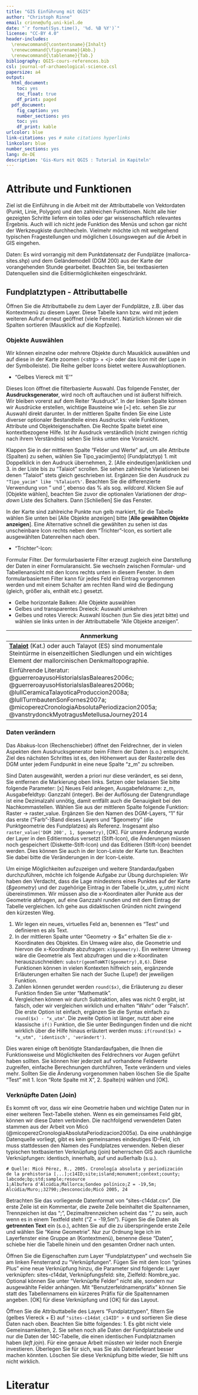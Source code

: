 ```yaml
--- 
title: "GIS Einführung mit QGIS"
author: "Christoph Rinne"
email: crinne@ufg.uni-kiel.de
date: "`r format(Sys.time(), '%d. %B %Y')`"
license: "CC-BY 4.0"
header-includes: 
  \renewcommand{\contentsname}{Inhalt} 
  \renewcommand{\figurename}{Abb.}
  \renewcommand{\tablename}{Tab.}
bibliography: QGIS-cours-references.bib
csl: journal-of-archaeological-science.csl
papersize: a4
output:
  html_document:
    toc: yes
    toc_float: true
    df_print: paged
  pdf_document:
    fig_caption: yes
    number_sections: yes
    toc: yes
    df_print: kable
urlcolor: blue
link-citations: yes # make citations hyperlinks
linkcolor: blue
number_sections: yes
lang: de-DE
description: 'Gis-Kurs mit QGIS : Tutorial in Kapiteln'
---
```


# Attribute und Funktionen

Ziel ist die Einführung in die Arbeit mit der Attributtabelle von Vektordaten (Punkt, Linie, Polygon) und den zahlreichen Funktionen. Nicht alle hier gezeigten Schritte liefern ein tolles oder gar wissenschaftlich relevantes Ergebnis. Auch will ich nicht jede Funktion des Menüs und schon gar nicht der Werkzeugkiste durchhecheln. Vielmehr möchte ich mit weitgehend typischen Fragestellungen und möglichen Lösungswegen auf die Arbeit in GIS eingehen.

Daten: Es wird vorrangig mit dem Punktdatensatz der Fundplätze (mallorca-sites.shp) und dem Geländemodell (DGM 200) aus der Karte der vorangehenden Stunde gearbeitet. Beachten Sie, bei textbasierten Datenquellen sind die Editiermöglichkeiten eingeschränkt. 

## Fundplatztypen - Attributtabelle

Öffnen Sie die Attributtabelle zu dem Layer der Fundplätze, z.B. über das Kontextmenü zu diesem Layer. Diese Tabelle kann bzw. wird mit jedem weiteren Aufruf erneut geöffnet (viele Fenster). Natürlich können wir die Spalten sortieren (Mausklick auf die Kopfzeile). 

### Objekte Auswählen

Wir können einzelne oder mehrere Objekte durch Mausklick auswählen und auf diese in der Karte zoomen (\<strg> + \<j> oder das Icon mit der Lupe in der Symbolleiste). Die Reihe gelber Icons bietet weitere Auswahloptionen.   

- "Gelbes Viereck mit 'E'"

Dieses Icon öffnet die filterbasierte Auswahl. Das folgende Fenster, der **Ausdrucksgenerator**, wird noch oft auftauchen und ist äußerst hilfreich. Wir bleiben vorerst auf dem Reiter "Ausdruck". In der linken Spalte können wir Ausdrücke erstellen, wichtige Bausteine wie [=] etc. sehen Sie zur Auswahl direkt darunter. In der mittleren Spalte finden Sie eine Liste diverser optionaler Bestandteile eines Ausdrucks: viele Funktionen, Attribute und Objekteigenschaften. Die Rechte Spalte bietet eine kontextbezogene Hilfe. Ist ihr Ausdruck verständlich (nicht zwingen richtig nach ihrem Verständnis) sehen Sie links unten eine Voransicht.

Klappen Sie in der mittleren Spalte "Felder und Werte" auf, um alle Attribute (Spalten) zu sehen, wählen Sie Tipo_yacim[iento] (Fundplatztyp) 1. mit Doppelklick in den Audruck übernehmen, 2. [Alle eindeutigen]anklicken und 3. in der Liste bis zu "Talaiot" scrollen. Sie sehen zahlreiche Variationen bei denen "Talaiot" stets gleich geschrieben ist. Ergänzen Sie den Ausdruck zu `"Tipo_yacim" like '%Talaiot%'`. Beachten Sie die differenzierte Verwendung von " und ', ebenso das % als sog. *wildcard*. Klicken Sie auf [Objekte wählen], beachten Sie zuvor die optionalen Variationen der *drop-down* Liste des Schalters. Dann [Schließen] Sie das Fenster. 

In der Karte sind zahlreiche Punkte nun gelb markiert, für die Tabelle wählen Sie unten bei [Alle Objekte anzeigen] bitte [**Alle gewählten Objekte anzeigen**]. Eine Alternative schnell die gewählten zu sehen ist das unscheinbare Icon rechts neben dem "Trichter"-Icon, es sortiert alle ausgewählten Datenreihen nach oben.

- "Trichter"-Icon: 

Formular Filter. Der formularbasierte Filter erzeugt zugleich eine Darstellung der Daten in einer Formularansicht. Sie wechseln zwischen Formular- und Tabellenansicht mit den Icons rechts unten in diesem Fenster. In dem formularbasierten Filter kann für jedes Feld ein Eintrag vorgenommen werden und mit einem Schalter am rechten Rand wird die Bedingung (gleich, größer als, enthält etc.) gesetzt.

- Gelbe horizontale Balken: Alle Objekte auswählen
- Gelbes und transparentes Dreieck: Auswahl umkehren
- Gelbes und rotes Viereck: Auswahl löschen (tun Sie dies jetzt bitte) und wählen sie links unten in der Attributtabelle "Alle Objekte anzeigen".

| Annmerkung |
|----|
| [**Talaiot**](https://de.wikipedia.org/wiki/Talayot) (Kat.) oder auch Talayot (ES) sind monumentale Steintürme in eisenzeitlichen Siedlungen und ein wichtiges Element der mallorcinischen Denkmaltopographie. |
| Einführende Literatur:  @guerreroayusoHistoriaIslasBaleares2006c; @guerreroayusoHistoriaIslasBaleares2006b; @lullCeramicaTalayoticaProduccion2008a; @lullTurmbautenSonFornes2007a; @micoperezCronologiaAbsolutaPeriodizacion2005a; @vanstrydonckMyotragusMetellusaJourney2014 |

### Daten verändern

Das Abakus-Icon (Rechenschieber) öffnet den Feldrechner, der in vielen Aspekten dem Ausdrucksgenerator beim Filtern der Daten (s.o.) entspricht. Ziel des nächsten Schrittes ist es, den Höhenwert aus der Rasterzelle des DGM unter jedem Fundpunkt in eine neue Spalte "z_m" zu schreiben. 

Sind Daten ausgewählt, werden a priori nur diese verändert, es sei denn, Sie entfernen die Markierung oben links. Setzen oder belassen Sie bitte folgende Parameter: [x] Neues Feld anlegen, Ausgabefeldname: z_m, Ausgabefeldtyp: Ganzzahl (integer). Bei der Auflösung der Datengrundlage ist eine Dezimalzahl unnötig, damit entfällt auch die Genauigkeit bei den Nachkommastellen. Wählen Sie aus der mittleren Spalte folgende Funktion: Raster -> raster_value. Ergänzen Sie den Namen des DGM-Layers, "1" für das erste ("Farb"-)Band dieses Layers und "\$geometry" (die Punktgeometrie des Fundplatzes) als Referenz. Insgesamt also `raster_value('DGM 200', 1, $geometry)`, [OK]. Für unsere Änderung wurde der Layer in den Editiermodus versetzt (Stift-Icon), die Änderungen müssen noch gespeichert (Diskette-Stift-Icon) und das Editieren (Stift-Icon) beendet werden. Dies können Sie auch in der Icon-Leiste der Karte tun. Beachten Sie dabei bitte die Veränderungen in der Icon-Leiste.

Um einige Möglichkeiten aufzuzeigen und weitere Standardaufgaben durchzuführen, möchte ich folgende Aufgabe zur Übung durchspielen: Wir haben den Verdacht, dass die Lage mindestens eines Punktes auf der Karte (*$geometry*) und der zugehörige Eintrag in der Tabelle (x_utm, y_utm) nicht übereinstimmen. Wir müssen also die x-Koordinaten aller Punkte aus der Geometrie abfragen, auf eine Ganzzahl runden und mit dem Eintrag der Tabelle vergleichen. Ich gehe aus didaktischen Gründen nicht zwingend den kürzesten Weg.   

1. Wir legen ein neues, virtuelles Feld an, benennen es "Test" und definieren es als Text.
2. In der mittleren Spalte unter "Geometry -> \$x" erhalten Sie die x-Koordinaten des Objektes. Ein Umweg wäre also, die Geometrie und hiervon die x-Koordinate abzufragen: ```x($geometry)```. Ein weiterer Umweg wäre die Geometrie als Text abzufragen und die x-Koordinaten herauszuschneiden: ```substr(geomToWKT($geometry),8,6)```. Diese Funktionen können in vielen Kontexten hilfreich sein, ergänzende Erläuterungen erhalten Sie nach der Suche (Lupe!) der jeweiligen Funktion.   
3. Zahlen können gerundet werden `round($x)`, die Erläuterung zu dieser Funktion finden Sie unter "Mathematik".
4. Vergleichen können wir durch Subtraktion, alles was nicht 0 ergibt, ist falsch, oder wir vergleichen wirklich und erhalten "Wahr" oder "Falsch". Die erste Option ist einfach, ergänzen Sie die Syntax einfach zu ```round($x) - "x_utm"```. Die zweite Option ist länger, nutzt aber eine klassische ```if()``` Funktion, die Sie unter Bedingungen finden und die nicht wirklich über die Hilfe hinaus erläutert werden muss: ```if(round($x) = "x_utm", 'identisch', 'verändert')```.

Dies waren einige oft benötigte Standardaufgaben, die Ihnen die Funktionsweise und Möglichkeiten des Feldrechners vor Augen geführt haben sollten. Sie können hier jederzeit auf vorhandene Feldwerte zugreifen, einfache Berechnungen durchführen, Texte verändern und vieles mehr. Sollten Sie die Änderung vorgenommen haben löschen Sie die Spalte "Test" mit 1. Icon "Rote Spalte mit X", 2. Spalte(n) wählen und [OK]. 

### Verknüpfte Daten (Join)

Es kommt oft vor, dass wir eine Geometrie haben und wichtige Daten nur in einer weiteren Text-Tabelle stehen. Wenn es ein gemeinsames Feld gibt, können wir diese Daten verbinden. Die nachfolgend verwendeten Daten stammen aus der Arbeit von Micó (@micoperezCronologiaAbsolutaPeriodizacion2005a). Da eine unabhängige Datenquelle vorliegt, gibt es kein gemeinsames eindeutiges ID-Feld, ich muss stattdessen den Namen des Fundplatzes verwenden. Neben dieser typischen textbasierten Verknüpfung (join) beherrschen GIS auch räumliche Verknüpfungen: identisch, innerhalb, auf und außerhalb (s.u.). 

```
# Quelle: Micó Pérez, R., 2005. Cronología absoluta y periodización 
de la prehistoria [...];c14ID;site;island;monument;context;county;
labcode;bp;std;sample;resource
1;Albufera d'Alcúdia;Mallorca;Sondeo polínico;Z = -19,5m;
Alcúdia/Muro;;32790;;Desconocido;Micó 2005, 24
``` 

Betrachten Sie das vorliegende Datenformat von "sites-c14dat.csv". Die erste Zeile ist ein Kommentar, die zweite Zeile beinhaltet die Spaltennamen, Trennzeichen ist das ";", Dezimaltrennzeichen scheint das "," zu sein, auch wenn es in einem Textfeld steht ("Z = -19,5m"). Fügen Sie die Daten als **getrennten Text** ein (s.o.), achten Sie auf die zu überspringende erste Zeile und wählen Sie "Keine Geometrie". Nur zur Ordnung lege ich im Layerfenster eine Gruppe an (Kontextmenü), benenne diese "Daten", schiebe hier die Tabelle hinein und den gesamten Ordner nach unten.

Öffnen Sie die Eigenschaften zum Layer "Fundplatztypen" und wechseln Sie am linken Fensterrand zu "Verknüpfungen". Fügen Sie mit dem Icon "grünes Plus" eine neue Verknüpfung hinzu, die Parameter sind folgende: Layer verknüpfen: sites-c14dat, Verknüpfungsfeld: site, Zielfeld: Nombre_yac. Optional können Sie unter "Verknüpfte Felder" nicht alle, sondern nur ausgewählte Felder anhängen. Mit "Benutzerfeldnamenpräfix" können Sie statt des Tabellennamens ein kürzeres Präfix für die Spaltennamen angeben. [OK] für diese Verknüpfung und [OK] für das Layout.

Öffnen Sie die Attributtabelle des Layers "Fundplatztypen", filtern Sie (gelbes Viereck + E) auf ` "sites-c14dat_c14ID" > 0` und sortieren Sie diese Daten nach oben. Beachten Sie bitte folgendes: 1. Es gibt nicht viele Gemeinsamkeiten, 2. Sie sehen noch alle Daten der Fundplatztabelle und nur die Daten der 14C-Tabelle, die einen identischen Fundplatznamen haben (*left join*). Für eine genaue Arbeit müssten wir leider noch Energie investieren. Überlegen Sie für sich, was Sie als Datenlieferant besser machen könnten. Löschen Sie diese Verknüpfung bitte wieder, Sie hilft uns nicht wirklich.

# Literatur